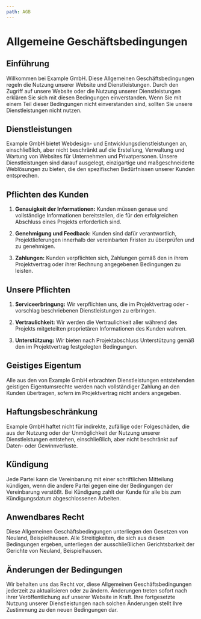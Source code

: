 ```yaml
---
path: AGB
---
```



<SinglePaneContent>

# Allgemeine Geschäftsbedingungen

## Einführung

Willkommen bei Example GmbH. Diese Allgemeinen Geschäftsbedingungen regeln die Nutzung unserer Website und Dienstleistungen. Durch den Zugriff auf unsere Website oder die Nutzung unserer Dienstleistungen erklären Sie sich mit diesen Bedingungen einverstanden. Wenn Sie mit einem Teil dieser Bedingungen nicht einverstanden sind, sollten Sie unsere Dienstleistungen nicht nutzen.

## Dienstleistungen

Example GmbH bietet Webdesign- und Entwicklungsdienstleistungen an, einschließlich, aber nicht beschränkt auf die Erstellung, Verwaltung und Wartung von Websites für Unternehmen und Privatpersonen. Unsere Dienstleistungen sind darauf ausgelegt, einzigartige und maßgeschneiderte Weblösungen zu bieten, die den spezifischen Bedürfnissen unserer Kunden entsprechen.

## Pflichten des Kunden

1. **Genauigkeit der Informationen:** Kunden müssen genaue und vollständige Informationen bereitstellen, die für den erfolgreichen Abschluss eines Projekts erforderlich sind.

2. **Genehmigung und Feedback:** Kunden sind dafür verantwortlich, Projektlieferungen innerhalb der vereinbarten Fristen zu überprüfen und zu genehmigen.

3. **Zahlungen:** Kunden verpflichten sich, Zahlungen gemäß den in ihrem Projektvertrag oder ihrer Rechnung angegebenen Bedingungen zu leisten.

## Unsere Pflichten

1. **Serviceerbringung:** Wir verpflichten uns, die im Projektvertrag oder -vorschlag beschriebenen Dienstleistungen zu erbringen.

2. **Vertraulichkeit:** Wir werden die Vertraulichkeit aller während des Projekts mitgeteilten proprietären Informationen des Kunden wahren.

3. **Unterstützung:** Wir bieten nach Projektabschluss Unterstützung gemäß den im Projektvertrag festgelegten Bedingungen.

## Geistiges Eigentum

Alle aus den von Example GmbH erbrachten Dienstleistungen entstehenden geistigen Eigentumsrechte werden nach vollständiger Zahlung an den Kunden übertragen, sofern im Projektvertrag nicht anders angegeben.

## Haftungsbeschränkung

Example GmbH haftet nicht für indirekte, zufällige oder Folgeschäden, die aus der Nutzung oder der Unmöglichkeit der Nutzung unserer Dienstleistungen entstehen, einschließlich, aber nicht beschränkt auf Daten- oder Gewinnverluste.

## Kündigung

Jede Partei kann die Vereinbarung mit einer schriftlichen Mitteilung kündigen, wenn die andere Partei gegen eine der Bedingungen der Vereinbarung verstößt. Bei Kündigung zahlt der Kunde für alle bis zum Kündigungsdatum abgeschlossenen Arbeiten.

## Anwendbares Recht

Diese Allgemeinen Geschäftsbedingungen unterliegen den Gesetzen von Neuland, Beispielhausen. Alle Streitigkeiten, die sich aus diesen Bedingungen ergeben, unterliegen der ausschließlichen Gerichtsbarkeit der Gerichte von Neuland, Beispielhausen.

## Änderungen der Bedingungen

Wir behalten uns das Recht vor, diese Allgemeinen Geschäftsbedingungen jederzeit zu aktualisieren oder zu ändern. Änderungen treten sofort nach ihrer Veröffentlichung auf unserer Website in Kraft. Ihre fortgesetzte Nutzung unserer Dienstleistungen nach solchen Änderungen stellt Ihre Zustimmung zu den neuen Bedingungen dar.

</SinglePaneContent>

